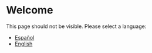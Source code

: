 # Welcome {.unnumbered}

This page should not be visible. Please select a language:

- [Español](/es/index.html)
- [English](/en/index.html)
